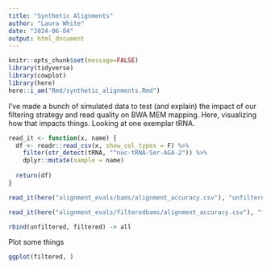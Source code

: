 ```yaml
---
title: "Synthetic Alignments"
author: "Laura White"
date: "2024-06-04"
output: html_document
---
```


```r
knitr::opts_chunk$set(message=FALSE)
library(tidyverse)
library(cowplot)
library(here)
here::i_am("Rmd/synthetic_alignments.Rmd")
```
I've made a bunch of simulated data to test (and explain) the impact of our filtering strategy and read quality on BWA MEM mapping. Here, visualizing how that impacts things. Looking at one exemplar tRNA.
```r
read_it <- function(x, name) {
  df <- readr::read_csv(x, show_col_types = F) %>%
    filter(str_detect(tRNA, "^nuc-tRNA-Ser-AGA-2")) %>%
    dplyr::mutate(sample = name)
  
  return(df)
}

read_it(here("alignment_evals/bams/alignment_accuracy.csv"), "unfiltered") -> unfiltered

read_it(here("alignment_evals/filteredbams/alignment_accuracy.csv"), "filtered") -> filtered

rbind(unfiltered, filtered) -> all
```

Plot some things
```r
ggplot(filtered, )
```

